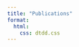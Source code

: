 ```yaml
---
title: "Publications"
format:
  html:
    css: dtdd.css
---
```


<script src="https://code.jquery.com/jquery-3.6.0.min.js"></script>
<script>
    $(function() {
      $("#includedContent").load("pub.html");
    });
</script>

<div id="includedContent"></div>

